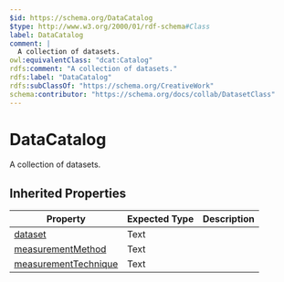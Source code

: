 ```yaml
---
$id: https://schema.org/DataCatalog
$type: http://www.w3.org/2000/01/rdf-schema#Class
label: DataCatalog
comment: |
  A collection of datasets.
owl:equivalentClass: "dcat:Catalog"
rdfs:comment: "A collection of datasets."
rdfs:label: "DataCatalog"
rdfs:subClassOf: "https://schema.org/CreativeWork"
schema:contributor: "https://schema.org/docs/collab/DatasetClass"
---
```


# DataCatalog

A collection of datasets.

## Inherited Properties

| Property | Expected Type | Description |
| --- | --- | --- |
| [dataset](https://schema.org/dataset) | Text |  |
| [measurementMethod](https://schema.org/measurementMethod) | Text |  |
| [measurementTechnique](https://schema.org/measurementTechnique) | Text |  |
